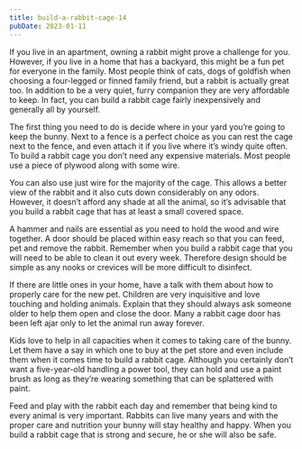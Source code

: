 ```yaml
---
title: build-a-rabbit-cage-14
pubDate: 2023-01-11
---
```


If you live in an apartment, owning a rabbit might prove a challenge for you. However, if you live in a home that has a backyard, this might be a fun pet for everyone in the family. Most people think of cats, dogs of goldfish when choosing a four-legged or finned family friend, but a rabbit is actually great too. In addition to be a very quiet, furry companion they are very affordable to keep. In fact, you can build a rabbit cage fairly inexpensively and generally all by yourself.

The first thing you need to do is decide where in your yard you’re going to keep the bunny. Next to a fence is a perfect choice as you can rest the cage next to the fence, and even attach it if you live where it’s windy quite often. To build a rabbit cage you don’t need any expensive materials. Most people use a piece of plywood along with some wire. 

You can also use just wire for the majority of the cage. This allows a better view of the rabbit and it also cuts down considerably on any odors. However, it doesn’t afford any shade at all the animal, so it’s advisable that you build a rabbit cage that has at least a small covered space.

A hammer and nails are essential as you need to hold the wood and wire together. A door should be placed within easy reach so that you can feed, pet and remove the rabbit. Remember when you build a rabbit cage that you will need to be able to clean it out every week. Therefore design should be simple as any nooks or crevices will be more difficult to disinfect.

If there are little ones in your home, have a talk with them about how to properly care for the new pet. Children are very inquisitive and love touching and holding animals. Explain that they should always ask someone older to help them open and close the door. Many a rabbit cage door has been left ajar only to let the animal run away forever. 

Kids love to help in all capacities when it comes to taking care of the bunny. Let them have a say in which one to buy at the pet store and even include them when it comes time to build a rabbit cage. Although you certainly don’t want a five-year-old handling a power tool, they can hold and use a paint brush as long as they’re wearing something that can be splattered with paint.

Feed and play with the rabbit each day and remember that being kind to every animal is very important. Rabbits can live many years and with the proper care and nutrition your bunny will stay healthy and happy. When you build a rabbit cage that is strong and secure, he or she will also be safe.